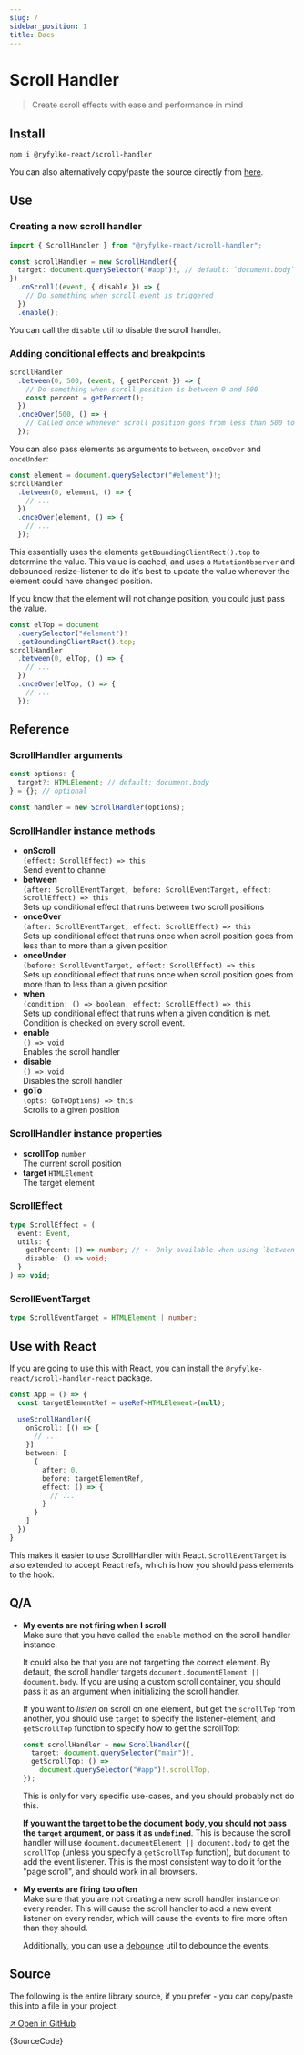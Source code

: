 ```yaml
---
slug: /
sidebar_position: 1
title: Docs
---
```



# Scroll Handler

> Create scroll effects with ease and performance in mind

## Install

```bash
npm i @ryfylke-react/scroll-handler
```

You can also alternatively copy/paste the source directly from [here](#source).

## Use

### Creating a new scroll handler

```typescript
import { ScrollHandler } from "@ryfylke-react/scroll-handler";

const scrollHandler = new ScrollHandler({
  target: document.querySelector("#app")!, // default: `document.body`
})
  .onScroll((event, { disable }) => {
    // Do something when scroll event is triggered
  })
  .enable();
```

You can call the `disable` util to disable the scroll handler.

### Adding conditional effects and breakpoints

```typescript
scrollHandler
  .between(0, 500, (event, { getPercent }) => {
    // Do something when scroll position is between 0 and 500
    const percent = getPercent();
  })
  .onceOver(500, () => {
    // Called once whenever scroll position goes from less than 500 to more than 500
  });
```

You can also pass elements as arguments to `between`, `onceOver` and `onceUnder`:

```typescript
const element = document.querySelector("#element")!;
scrollHandler
  .between(0, element, () => {
    // ...
  })
  .onceOver(element, () => {
    // ...
  });
```

This essentially uses the elements `getBoundingClientRect().top` to determine the value. This value
is cached, and uses a `MutationObserver` and debounced resize-listener to do it's best to update the
value whenever the element could have changed position.

If you know that the element will not change position, you could just pass the value.

```typescript
const elTop = document
  .querySelector("#element")!
  .getBoundingClientRect().top;
scrollHandler
  .between(0, elTop, () => {
    // ...
  })
  .onceOver(elTop, () => {
    // ...
  });
```

## Reference

### ScrollHandler arguments

```typescript
const options: {
  target?: HTMLElement; // default: document.body
} = {}; // optional

const handler = new ScrollHandler(options);
```

### ScrollHandler instance methods

- **onScroll**  
  `(effect: ScrollEffect) => this`  
  Send event to channel
- **between**  
  `(after: ScrollEventTarget, before: ScrollEventTarget, effect: ScrollEffect) => this`  
  Sets up conditional effect that runs between two scroll positions
- **onceOver**  
  `(after: ScrollEventTarget, effect: ScrollEffect) => this`  
  Sets up conditional effect that runs once when scroll position goes from less than to more than a given position
- **onceUnder**  
  `(before: ScrollEventTarget, effect: ScrollEffect) => this`  
  Sets up conditional effect that runs once when scroll position goes from more than to less than a given position
- **when**  
  `(condition: () => boolean, effect: ScrollEffect) => this`  
  Sets up conditional effect that runs when a given condition is met. Condition is checked on every scroll event.
- **enable**  
  `() => void`  
  Enables the scroll handler
- **disable**  
  `() => void`  
  Disables the scroll handler
- **goTo**  
  `(opts: GoToOptions) => this`  
  Scrolls to a given position

### ScrollHandler instance properties

- **scrollTop** `number`  
  The current scroll position
- **target** `HTMLElement`  
  The target element

### ScrollEffect

```typescript
type ScrollEffect = (
  event: Event,
  utils: {
    getPercent: () => number; // <- Only available when using `between`
    disable: () => void;
  }
) => void;
```

### ScrollEventTarget

```typescript
type ScrollEventTarget = HTMLElement | number;
```

## Use with React

If you are going to use this with React, you can install the `@ryfylke-react/scroll-handler-react` package.

```typescript
const App = () => {
  const targetElementRef = useRef<HTMLElement>(null);

  useScrollHandler({
    onScroll: [() => {
      // ...
    }]
    between: [
      {
        after: 0,
        before: targetElementRef,
        effect: () => {
          // ...
        }
      }
    ]
  })
}
```

This makes it easier to use ScrollHandler with React.
`ScrollEventTarget` is also extended to accept React refs, which is how you should pass elements to the hook.

## Q/A

- **My events are not firing when I scroll**  
  Make sure that you have called the `enable` method on the scroll handler instance.

  It could also be that you are not targetting the correct element. By default, the scroll handler targets `document.documentElement || document.body`.
  If you are using a custom scroll container, you should pass it as an argument when initializing the scroll handler.

  If you want to _listen_ on scroll on one element, but get the `scrollTop` from another, you should use `target` to specify the listener-element, and `getScrollTop` function to specify how to get the scrollTop:

  ```typescript
  const scrollHandler = new ScrollHandler({
    target: document.querySelector("main")!,
    getScrollTop: () =>
      document.querySelector("#app")!.scrollTop,
  });
  ```

  This is only for very specific use-cases, and you should probably not do this.

  **If you want the target to be the document body, you should not pass the `target` argument, or pass it as `undefined`**.
  This is because the scroll handler will use `document.documentElement || document.body` to get the `scrollTop` (unless you specify a `getScrollTop` function),
  but `document` to add the event listener. This is the most consistent way to do it for the "page scroll", and should work in all browsers.

- **My events are firing too often**  
  Make sure that you are not creating a new scroll handler instance on every render. This will cause the scroll handler to add a new event listener on every render, which will cause the events to fire more often than they should.

  Additionally, you can use a [debounce](https://decipher.dev/30-seconds-of-typescript/docs/debounce/) util to debounce the events.

## Source

The following is the entire library source, if you prefer - you can copy/paste this into a file in your project.

[↗ Open in GitHub](https://github.com/ryfylke-react-as/scroll-handler/blob/master/src/index.ts)

<CodeBlock language="typescript">{SourceCode}</CodeBlock>
